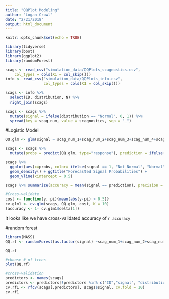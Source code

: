 ```yaml
---
title: "QQPlot Modeling"
author: "Logan Crowl"
date: "2/21/2018"
output: html_document
---
```


```r
knitr::opts_chunk$set(echo = TRUE)
```

```r
library(tidyverse)
library(boot)
library(ggplot2)
library(randomForest)
```


```r
scags <- read_csv("simulation_data/QQPlots_scagnostics.csv", 
    col_types = cols(X1 = col_skip()))
info <- read_csv("simulation_data/QQPlots_info.csv",
                 col_types = cols(X1 = col_skip()))

scags <- info %>%
  select(ID, distribution, N) %>%
  right_join(scags)

scags <- scags %>%
  mutate(signal = ifelse(distribution == "Normal", 0, 1)) %>%
  spread(key = scag_num, value = scagnostics, sep = "_")

```

#Logistic Model
```r
QQ.glm <- glm(signal ~ scag_num_1+scag_num_2+scag_num_3+scag_num_4+scag_num_5+scag_num_6+scag_num_7+scag_num_8+scag_num_9, data = scags, family = "binomial")

scags <- scags %>% 
  mutate(probs = predict(QQ.glm, type="response"), prediction = ifelse(probs >= 0.5, 1, 0) )

scags %>% 
  ggplot(aes(x=probs, color= ifelse(signal == 1, "Not Normal", "Normal"))) + 
  geom_density() + ggtitle("Forecasted Signal Probabilities") +
  geom_vline(xintercept = 0.5)

scags %>% summarize(accuracy = mean(signal == prediction), precision = sum(signal == 1 &  prediction == 1)/sum(prediction == 1), sensitivity = sum(signal == 1 & prediction == 1)/sum(signal == 1), specificity = sum(signal == 0 & prediction == 0)/sum(signal == 0)) 

#Cross-validate
cost <- function(y, pi){mean(abs(y-pi) > 0.5)}
cv.glm1 <- cv.glm(scags, QQ.glm, cost, K = 10)
(accuracy <- 1- cv.glm1$delta[1])
```

It looks like we have cross-validated accuracy of `r accuracy`

#random forest
```r
library(MASS)
QQ.rf <- randomForest(as.factor(signal) ~scag_num_1+scag_num_2+scag_num_3+scag_num_4+scag_num_5+scag_num_6+scag_num_7+scag_num_8+scag_num_9, data = scags, ntree=100, importance =T)

QQ.rf

#choose # of trees
plot(QQ.rf)

#cross-validation
predictors <- names(scags)
predictors <- predictors[!predictors %in% c("ID","signal", "distribution", "N", "probs", "prediction")]
cv.rf1 <- rfcv(scags[,predictors], scags$signal, cv.fold = 10)
cv.rf1
```
